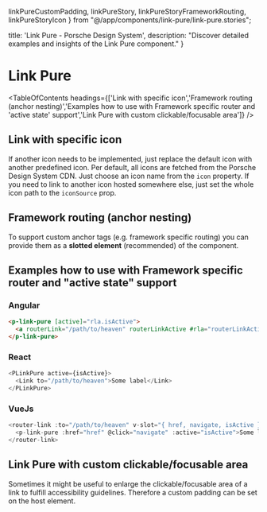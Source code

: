   linkPureCustomPadding,
  linkPureStory,
  linkPureStoryFrameworkRouting,
  linkPureStoryIcon
} from "@/app/components/link-pure/link-pure.stories";

  title: 'Link Pure - Porsche Design System',
  description: "Discover detailed examples and insights of the Link Pure component."
}

# Link Pure <ComponentStatus tagName="p-link-pure"></ComponentStatus>

<TableOfContents headings={['Link with specific icon','Framework routing (anchor nesting)','Examples how to use with Framework specific router and \'active state\' support','Link Pure with custom clickable/focusable area']} />

## Link with specific icon

If another icon needs to be implemented, just replace the default icon with another predefined icon. Per default, all
icons are fetched from the Porsche Design System CDN. Just choose an icon name from the `icon` property. If you need to
link to another icon hosted somewhere else, just set the whole icon path to the `iconSource` prop.

<ComponentStory story={linkPureStoryIcon} />

## Framework routing (anchor nesting)

To support custom anchor tags (e.g. framework specific routing) you can provide them as a **slotted element**
(recommended) of the component.

<ComponentStory story={linkPureStoryFrameworkRouting} />

## Examples how to use with Framework specific router and "active state" support

### Angular

```html
<p-link-pure [active]="rla.isActive">
  <a routerLink="/path/to/heaven" routerLinkActive #rla="routerLinkActive"></a>
</p-link-pure>
```

### React

```typescript
<PLinkPure active={isActive}>
  <Link to="/path/to/heaven">Some label</Link>
</PLinkPure>
```

### VueJs

```typescript
<router-link :to="/path/to/heaven" v-slot="{ href, navigate, isActive }">
  <p-link-pure :href="href" @click="navigate" :active="isActive">Some label</p-link-pure>
</router-link>
```

## Link Pure with custom clickable/focusable area

Sometimes it might be useful to enlarge the clickable/focusable area of a link to fulfill accessibility guidelines.
Therefore a custom padding can be set on the host element.

<ComponentStory story={linkPureCustomPadding} />